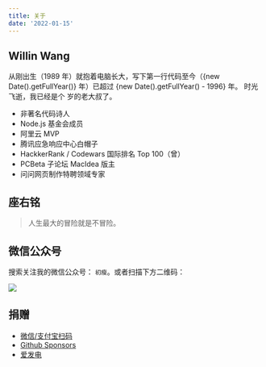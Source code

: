 ```yaml
---
title: 关于
date: '2022-01-15'
---
```



## Willin Wang

从刚出生（1989 年）就抱着电脑长大，写下第一行代码至今（{new Date().getFullYear()} 年）已超过 {new Date().getFullYear() - 1996} 年。
时光飞逝，我已经是个 <AgeTimer /> 岁的老大叔了。

- 非著名代码诗人
- Node.js 基金会成员
- 阿里云 MVP
- 腾讯应急响应中心白帽子
- HackkerRank / Codewars 国际排名 Top 100（曾）
- PCBeta 子论坛 MacIdea 版主
- 问问网页制作特聘领域专家

## 座右铭

> 人生最大的冒险就是不冒险。

## 微信公众号

搜索关注我的微信公众号： `初瘦`。或者扫描下方二维码：

![](/images/qr.png)

## 捐赠

- [微信/支付宝扫码](/images/donate.png)
- [Github Sponsors](https://github.com/sponsors/willin)
- [爱发电](https://afdian.net/@willin)
